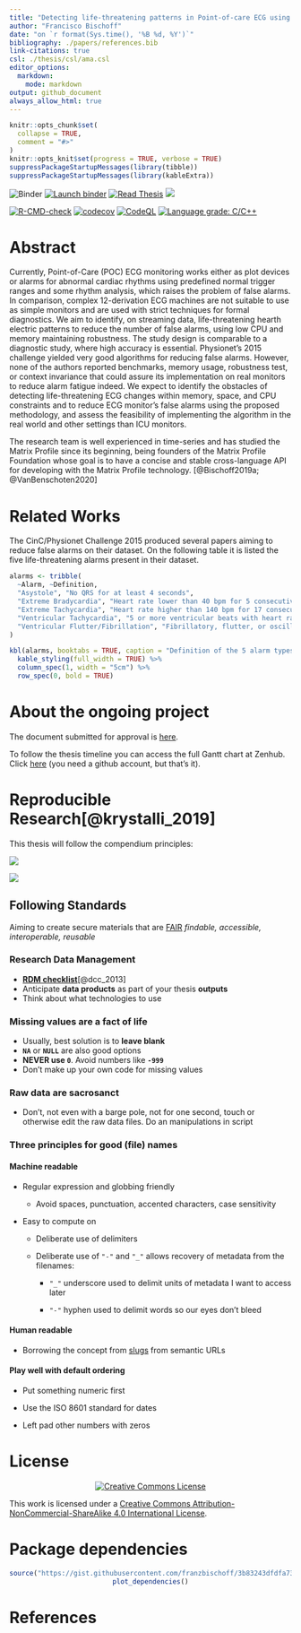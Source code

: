 ```yaml
---
title: "Detecting life-threatening patterns in Point-of-care ECG using efficient memory and processor power."
author: "Francisco Bischoff"
date: "on `r format(Sys.time(), '%B %d, %Y')`"
bibliography: ./papers/references.bib
link-citations: true
csl: ./thesis/csl/ama.csl
editor_options:
  markdown:
    mode: markdown
output: github_document
always_allow_html: true
---
```


<!-- README.md is generated from README.Rmd. Please edit that file -->

```r
knitr::opts_chunk$set(
  collapse = TRUE,
  comment = "#>"
)
knitr::opts_knit$set(progress = TRUE, verbose = TRUE)
suppressPackageStartupMessages(library(tibble))
suppressPackageStartupMessages(library(kableExtra))
```

<!-- badges: start -->

![Binder](https://github.com/franzbischoff/false.alarm/workflows/Binder/badge.svg) [![Launch binder](https://mybinder.org/badge_logo.svg)](https://mybinder.org/v2/gh/franzbischoff/false.alarm/master?urlpath=rstudio)
[![Read Thesis](https://img.shields.io/badge/read-thesis__down-brightgreen)](https://franzbischoff.github.io/false.alarm/)
[![](https://zenodo.org/badge/261530912.svg)](https://zenodo.org/badge/latestdoi/261530912)


[![R-CMD-check](https://github.com/franzbischoff/false.alarm/actions/workflows/R-CMD-check.yaml/badge.svg)](https://github.com/franzbischoff/false.alarm/actions/workflows/R-CMD-check.yaml)
[![codecov](https://codecov.io/gh/franzbischoff/false.alarm/branch/develop/graph/badge.svg?token=w7AmbwhNvn)](https://codecov.io/gh/franzbischoff/false.alarm)
[![CodeQL](https://github.com/franzbischoff/false.alarm/actions/workflows/codeql-analysis.yaml/badge.svg?branch=master)](https://github.com/github/codeql-action/)
[![Language grade: C/C++](https://img.shields.io/lgtm/grade/cpp/g/franzbischoff/false.alarm.svg?logo=lgtm&logoWidth=18)](https://lgtm.com/projects/g/franzbischoff/false.alarm/context:cpp)


<!-- badges: end -->

# Abstract

Currently, Point-of-Care (POC) ECG monitoring works either as plot devices or alarms for abnormal cardiac rhythms using
predefined normal trigger ranges and some rhythm analysis, which raises the problem of false alarms. In comparison,
complex 12-derivation ECG machines are not suitable to use as simple monitors and are used with strict techniques for
formal diagnostics. We aim to identify, on streaming data, life-threatening hearth electric patterns to reduce the
number of false alarms, using low CPU and memory maintaining robustness. The study design is comparable to a diagnostic
study, where high accuracy is essential. Physionet's 2015 challenge yielded very good algorithms for reducing false
alarms. However, none of the authors reported benchmarks, memory usage, robustness test, or context invariance that
could assure its implementation on real monitors to reduce alarm fatigue indeed. We expect to identify the obstacles of
detecting life-threatening ECG changes within memory, space, and CPU constraints and to reduce ECG monitor's false
alarms using the proposed methodology, and assess the feasibility of implementing the algorithm in the real world and
other settings than ICU monitors.

The research team is well experienced in time-series and has studied the Matrix Profile since its beginning, being
founders of the Matrix Profile Foundation whose goal is to have a concise and stable cross-language API for developing
with the Matrix Profile technology. [@Bischoff2019a; @VanBenschoten2020]

# Related Works

The CinC/Physionet Challenge 2015 produced several papers aiming to reduce false alarms on their dataset. On the
following table it is listed the five life-threatening alarms present in their dataset.

```r
alarms <- tribble(
  ~Alarm, ~Definition,
  "Asystole", "No QRS for at least 4 seconds",
  "Extreme Bradycardia", "Heart rate lower than 40 bpm for 5 consecutive beats",
  "Extreme Tachycardia", "Heart rate higher than 140 bpm for 17 consecutive beats",
  "Ventricular Tachycardia", "5 or more ventricular beats with heart rate higher than 100 bpm",
  "Ventricular Flutter/Fibrillation", "Fibrillatory, flutter, or oscillatory waveform for at least 4 seconds"
)

kbl(alarms, booktabs = TRUE, caption = "Definition of the 5 alarm types used in CinC/Physionet Challenge 2015 challenge.", align = "ll") %>%
  kable_styling(full_width = TRUE) %>%
  column_spec(1, width = "5cm") %>%
  row_spec(0, bold = TRUE)
```

# About the ongoing project

The document submitted for approval is
[here](https://github.com/franzbischoff/false.alarm/blob/master/protocol/Protocol.pdf).

To follow the thesis timeline you can access the full Gantt chart at Zenhub. Click
[here](https://app.zenhub.com/workspaces/phd-thesis-5eb2ce34f5f30b3aed0a35af/roadmap) (you need a github account, but
that's it).

# Reproducible Research[@krystalli_2019]

This thesis will follow the compendium principles:

![](docs/figure/compendium_principles.png)

![](docs/figure/compendium_principles2.png)

## Following Standards

Aiming to create secure materials that are [FAIR](https://www.nature.com/articles/sdata201618) *findable, accessible,
interoperable, reusable*

### Research Data Management

-   [**RDM
    checklist**](http://www.dcc.ac.uk/sites/default/files/documents/resource/DMP/DMP_Checklist_2013.pdf)[@dcc_2013]
-   Anticipate **data products** as part of your thesis **outputs**
-   Think about what technologies to use

### Missing values are a fact of life

-   Usually, best solution is to **leave blank**
-   **`NA`** or **`NULL`** are also good options
-   **NEVER use `0`**. Avoid numbers like **`-999`**
-   Don't make up your own code for missing values

### Raw data are sacrosanct

-   Don't, not even with a barge pole, not for one second, touch or otherwise edit the raw data files. Do an
    manipulations in script

### Three principles for good (file) names

#### Machine readable

-   Regular expression and globbing friendly

    -   Avoid spaces, punctuation, accented characters, case sensitivity

-   Easy to compute on

    -   Deliberate use of delimiters

    -   Deliberate use of `"-"` and `"_"` allows recovery of metadata from the filenames:

        -   `"_"` underscore used to delimit units of metadata I want to access later

        -   `"-"` hyphen used to delimit words so our eyes don't bleed

#### Human readable

-   Borrowing the concept from [slugs](https://en.wikipedia.org/wiki/Clean_URL#Slug) from semantic URLs

#### Play well with default ordering

-   Put something numeric first

-   Use the ISO 8601 standard for dates

-   Left pad other numbers with zeros

# License

<center>

[![Creative Commons
License](https://i.creativecommons.org/l/by-nc-sa/4.0/88x31.png)](https://creativecommons.org/licenses/by-nc-sa/4.0/)

</center>

This work is licensed under a [Creative Commons Attribution-NonCommercial-ShareAlike 4.0 International
License](https://creativecommons.org/licenses/by-nc-sa/4.0/).

# Package dependencies

<center>

```r
source("https://gist.githubusercontent.com/franzbischoff/3b83243dfdfa73e459935112f3f783e3/raw/239548243f984843b3a87d8cc82f99395a8ed26e/plot_dependencies.R")
plot_dependencies()
```

</center>

# References
